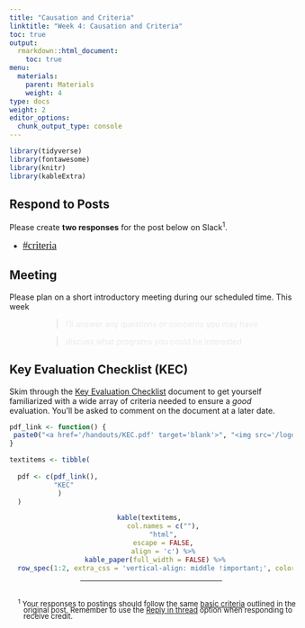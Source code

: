 ```yaml
---
title: "Causation and Criteria"
linktitle: "Week 4: Causation and Criteria"
toc: true
output:
  rmarkdown::html_document:
    toc: true
menu:
  materials:
    parent: Materials
    weight: 4
type: docs
weight: 2
editor_options: 
  chunk_output_type: console
---
```


<style>
  .hvr-sweep-to-left {
    display: inline-block;
    vertical-align: middle;
    -webkit-transform: perspective(1px) translateZ(0);
    transform: perspective(1px) translateZ(0);
    box-shadow: 0 0 1px rgba(0, 0, 0, 0);
    position: relative;
    -webkit-transition-property: color;
    transition-property: color;
    -webkit-transition-duration: 0.25s;
    transition-duration: 0.25s;
  }

.hvr-sweep-to-left:before {
  content: "";
  position: absolute;
  z-index: -1;
  top: 0;
  left: 0;
  right: 0;
  bottom: 0;
  background: #006269;
    -webkit-transform: scaleX(0);
  transform: scaleX(0);
  -webkit-transform-origin: 100% 50%;
  transform-origin: 100% 50%;
  -webkit-transition-property: transform;
  transition-property: transform;
  -webkit-transition-duration: 0.3s;
  transition-duration: 0.3s;
  -webkit-transition-timing-function: ease-out;
  transition-timing-function: ease-out;
}

.hvr-sweep-to-left:hover, .hvr-sweep-to-left:focus, .hvr-sweep-to-left:active {
  color: white;
}

.hvr-sweep-to-left:hover:before, .hvr-sweep-to-left:focus:before, .hvr-sweep-to-left:active:before {
  -webkit-transform: scaleX(1);
  transform: scaleX(1);
}

td, th, tr, table {
    border: 0 !important;
    border-spacing:0 !important;
  }

</style>
  
```r
library(tidyverse)
library(fontawesome)
library(knitr)
library(kableExtra)
```

## Respond to Posts
Please create **two responses** for the post below on Slack<sup>1</sup>. 

- <font face="Arial Narrow" size="4px">[`#criteria`{=html}](https://2022edp617.slack.com/archives/C03015N4NSF)</font>

## Meeting
Please plan on a short introductory meeting during our scheduled time. This week

<div style="padding-left: 60px;">

> <span style="color:#eaeaea">I'll answer any questions or concerns you may have</span>

> <span style="color:#eaeaea">discuss what programs you could be interested</span>

</div>

## Key Evaluation Checklist (KEC)

Skim through the [Key Evaluation Checklist](/handouts/KEC.pdf) document to get yourself familiarized with a wide array of criteria needed to ensure a *good* evaluation. You'll be asked to comment on the document at a later date.

```r
pdf_link <- function() {
 paste0("<a href='/handouts/KEC.pdf' target='blank'>", "<img src='/logos/pdf-ico.png' alt='KEC PDF' width='35'>", "</a>")
}

textitems <- tibble(
  
  pdf <- c(pdf_link(),
           "KEC"
            )
  )
```

<center>
```r
kable(textitems, 
      col.names = c(""),
      "html",
      escape = FALSE,
      align = 'c') %>%
  kable_paper(full_width = FALSE) %>%
  row_spec(1:2, extra_css = 'vertical-align: middle !important;', color = "#ffffff", background = "transparent") 
```
</center>

<hr style="width:50%; margin: auto; hyphens: auto;" />
<br>
<span style="width:500px; overflow-wrap: break-word; display:inline-block; line-height: 80%; text-indent: -10px; padding-left: 25px;"> 
<font size="2.5"><sup>1</sup> Your responses to postings should follow the same <a href="/tasks/#weekly-postings">basic criteria</a> outlined in the original post. Remember to use the <a href="/tasks/#responding-on-slack">`Reply in thread`{=html}</a> option when responding to receive credit.</font>
</span>
